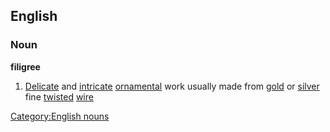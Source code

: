 ==English==
===Noun===
'''filigree'''
#[[Delicate]] and [[intricate]] [[ornamental]] work usually made from [[gold]] or [[silver]] fine [[twisted]] [[wire]]
[[Category:English nouns]]
